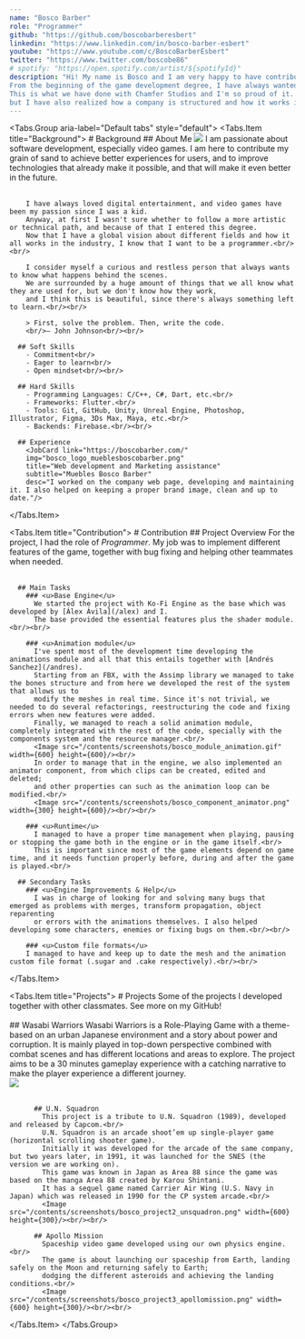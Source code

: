 ```yaml
---
name: "Bosco Barber"
role: "Programmer"
github: "https://github.com/boscobarberesbert"
linkedin: "https://www.linkedin.com/in/bosco-barber-esbert"
youtube: "https://www.youtube.com/c/BoscoBarberEsbert"
twitter: "https://www.twitter.com/boscobe86"
# spotify: "https://open.spotify.com/artist/${spotifyId}"
description: "Hi! My name is Bosco and I am very happy to have contributed my grain of sand as a programmer to the development of Dune Speial Spice Ops at Chamfer Studios.
From the beginning of the game development degree, I have always wanted to take part of a team and develop a real project.
This is what we have done with Chamfer Studios and I'm so proud of it. It has helped me a lot in my personal development since I haven't only learned new programming stuff,
but I have also realized how a company is structured and how it works in the background apart from, as an individual, working as a teammate."
---
```


<Tabs.Group aria-label="Default tabs" style="default">
  <Tabs.Item title="Background">
    # Background
      ## About Me
      <Image src="/contents/screenshots/bosco.png" width={600} height={600}/>
        I am passionate about software development, especially video games.
        I am here to contribute my grain of sand to achieve better experiences for users,
        and to improve technologies that already make it possible,
        and that will make it even better in the future.<br/><br/>

        I have always loved digital entertainment, and video games have been my passion since I was a kid.
        Anyway, at first I wasn't sure whether to follow a more artistic or technical path, and because of that I entered this degree.
        Now that I have a global vision about different fields and how it all works in the industry, I know that I want to be a programmer.<br/><br/>

        I consider myself a curious and restless person that always wants to know what happens behind the scenes.
        We are surrounded by a huge amount of things that we all know what they are used for, but we don't know how they work,
        and I think this is beautiful, since there's always something left to learn.<br/><br/>

        > First, solve the problem. Then, write the code.
        <br/>– John Johnson<br/><br/>

      ## Soft Skills
        - Commitment<br/>
        - Eager to learn<br/>
        - Open mindset<br/><br/>
      
      ## Hard Skills
        - Programming Languages: C/C++, C#, Dart, etc.<br/>
        - Frameworks: Flutter.<br/>
        - Tools: Git, GitHub, Unity, Unreal Engine, Photoshop, Illustrator, Figma, 3Ds Max, Maya, etc.<br/>
        - Backends: Firebase.<br/><br/>

      ## Experience
        <JobCard link="https://boscobarber.com/"
        img="bosco_logo_mueblesboscobarber.png"
        title="Web development and Marketing assistance"
        subtitle="Muebles Bosco Barber"
        desc="I worked on the company web page, developing and maintaining it. I also helped on keeping a proper brand image, clean and up to date."/>
  </Tabs.Item>

  <Tabs.Item title="Contribution">
    # Contribution
      ## Project Overview
        For the project, I had the role of *Programmer*. My job was to implement different features of the game,
        together with bug fixing and helping other teammates when needed.<br/><br/>

      ## Main Tasks
        ### <u>Base Engine</u>
          We started the project with Ko-Fi Engine as the base which was developed by [Álex Ávila](/alex) and I.
          The base provided the essential features plus the shader module.<br/><br/>

        ### <u>Animation module</u>
          I've spent most of the development time developing the animations module and all that this entails together with [Andrés Sanchez](/andres).
          Starting from an FBX, with the Assimp library we managed to take the bones structure and from here we developed the rest of the system that allows us to
          modify the meshes in real time. Since it's not trivial, we needed to do several refactorings, reestructuring the code and fixing errors when new features were added.
          Finally, we managed to reach a solid animation module, completely integrated with the rest of the code, specially with the components system and the resource manager.<br/>
          <Image src="/contents/screenshots/bosco_module_animation.gif" width={600} height={600}/><br/>
          In order to manage that in the engine, we also implemented an animator component, from which clips can be created, edited and deleted;
          and other properties can such as the animation loop can be modified.<br/>
          <Image src="/contents/screenshots/bosco_component_animator.png" width={300} height={600}/><br/><br/>

        ### <u>Runtime</u>
          I managed to have a proper time management when playing, pausing or stopping the game both in the engine or in the game itself.<br/>
          This is important since most of the game elements depend on game time, and it needs function properly before, during and after the game is played.<br/>

      ## Secondary Tasks
        ### <u>Engine Improvements & Help</u>
          I was in charge of looking for and solving many bugs that emerged as problems with merges, transform propagation, object reparenting
          or errors with the animations themselves. I also helped developing some characters, enemies or fixing bugs on them.<br/><br/>

        ### <u>Custom file formats</u>
        I managed to have and keep up to date the mesh and the animation custom file format (.sugar and .cake respectively).<br/><br/>
  </Tabs.Item>

  <Tabs.Item title="Projects">
     # Projects
        Some of the projects I developed together with other classmates. See more on my GitHub!<br/><br/>
          ## Wasabi Warriors
            Wasabi Warriors is a Role-Playing Game with a theme-based on an urban Japanese environment and a story about power and corruption.
            It is mainly played in top-down perspective combined with combat scenes and has different locations and areas to explore.
            The project aims to be a 30 minutes gameplay experience with a catching narrative to make the player experience a different journey.<br/>
            <Image src="/contents/screenshots/bosco_project1_wasabiwarriors.png" width={600} height={300}/><br/><br/>

          ## U.N. Squadron
            This project is a tribute to U.N. Squadron (1989), developed and released by Capcom.<br/>
            U.N. Squadron is an arcade shoot’em up single-player game (horizontal scrolling shooter game).
            Initially it was developed for the arcade of the same company, but two years later, in 1991, it was launched for the SNES (the version we are working on).
            This game was known in Japan as Area 88 since the game was based on the manga Area 88 created by Karou Shintani.
            It has a sequel game named Carrier Air Wing (U.S. Navy in Japan) which was released in 1990 for the CP system arcade.<br/>
            <Image src="/contents/screenshots/bosco_project2_unsquadron.png" width={600} height={300}/><br/><br/>

          ## Apollo Mission
            Spaceship video game developed using our own physics engine.<br/>
            The game is about launching our spaceship from Earth, landing safely on the Moon and returning safely to Earth;
            dodging the different asteroids and achieving the landing conditions.<br/>
            <Image src="/contents/screenshots/bosco_project3_apollomission.png" width={600} height={300}/><br/><br/>
  </Tabs.Item>
</Tabs.Group>
